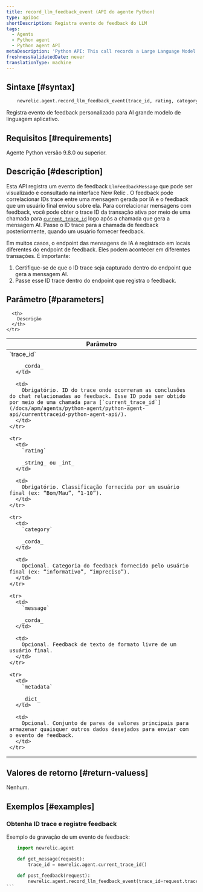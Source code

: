 ```yaml
---
title: record_llm_feedback_event (API do agente Python)
type: apiDoc
shortDescription: Registra evento de feedback do LLM
tags:
  - Agents
  - Python agent
  - Python agent API
metaDescription: 'Python API: This call records a Large Language Model (LLM) feedback event for querying in the AI Monitoring UI.'
freshnessValidatedDate: never
translationType: machine
---
```


## Sintaxe [#syntax]

```py
    newrelic.agent.record_llm_feedback_event(trace_id, rating, category=None, message=None, metadata=None)
```

Registra evento de feedback personalizado para AI grande modelo de linguagem aplicativo.

## Requisitos [#requirements]

Agente Python versão 9.8.0 ou superior.

## Descrição [#description]

Esta API registra um evento de feedback `LlmFeedbackMessage` que pode ser visualizado e consultado na interface New Relic . O feedback pode correlacionar IDs trace entre uma mensagem gerada por IA e o feedback que um usuário final enviou sobre ela. Para correlacionar mensagens com feedback, você pode obter o trace ID da transação ativa por meio de uma chamada para [`current_trace_id`](/docs/apm/agents/python-agent/python-agent-api/currenttraceid-python-agent-api/) logo após a chamada que gera a mensagem AI. Passe o ID trace para a chamada de feedback posteriormente, quando um usuário fornecer feedback.

Em muitos casos, o endpoint das mensagens de IA é registrado em locais diferentes do endpoint de feedback. Eles podem acontecer em diferentes transações. É importante:

1. Certifique-se de que o ID trace seja capturado dentro do endpoint que gera a mensagem AI.
2. Passe esse ID trace dentro do endpoint que registra o feedback.

## Parâmetro [#parameters]

<table>
  <thead>
    <tr>
      <th width="25%">
        Parâmetro
      </th>

      <th>
        Descrição
      </th>
    </tr>
  </thead>

  <tbody>
    <tr>
      <td>
        `trace_id`

        _corda_
      </td>

      <td>
        Obrigatório. ID do trace onde ocorreram as conclusões do chat relacionadas ao feedback. Esse ID pode ser obtido por meio de uma chamada para [`current_trace_id`](/docs/apm/agents/python-agent/python-agent-api/currenttraceid-python-agent-api/).
      </td>
    </tr>

    <tr>
      <td>
        `rating`

        _string_ ou _int_
      </td>

      <td>
        Obrigatório. Classificação fornecida por um usuário final (ex: “Bom/Mau”, “1-10”).
      </td>
    </tr>

    <tr>
      <td>
        `category`

        _corda_
      </td>

      <td>
        Opcional. Categoria do feedback fornecido pelo usuário final (ex: “informativo”, “impreciso”).
      </td>
    </tr>

    <tr>
      <td>
        `message`

        _corda_
      </td>

      <td>
        Opcional. Feedback de texto de formato livre de um usuário final.
      </td>
    </tr>

    <tr>
      <td>
        `metadata`

        _dict_
      </td>

      <td>
        Opcional. Conjunto de pares de valores principais para armazenar quaisquer outros dados desejados para enviar com o evento de feedback.
      </td>
    </tr>
  </tbody>
</table>

## Valores de retorno [#return-valuess]

Nenhum.

## Exemplos [#examples]

### Obtenha ID trace e registre feedback

Exemplo de gravação de um evento de feedback:

````py
    import newrelic.agent

    def get_message(request):
        trace_id = newrelic.agent.current_trace_id()

    def post_feedback(request):
        newrelic.agent.record_llm_feedback_event(trace_id=request.trace_id, rating=request.rating, metadata= {"my_key": "my_val"})
```
````
